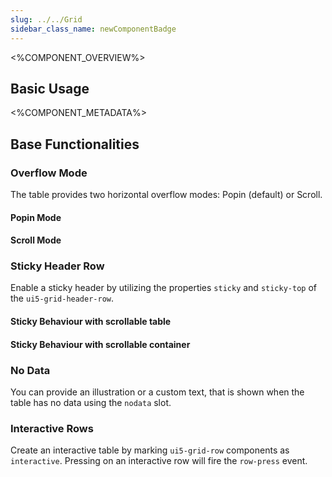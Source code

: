 ```yaml
---
slug: ../../Grid
sidebar_class_name: newComponentBadge
---
```



<%COMPONENT_OVERVIEW%>

## Basic Usage
<Basic />

<%COMPONENT_METADATA%>

## Base Functionalities

### Overflow Mode

The table provides two horizontal overflow modes: Popin (default) or Scroll.

#### Popin Mode

<Popin />

#### Scroll Mode

<Scroll />

### Sticky Header Row

Enable a sticky header by utilizing the properties `sticky` and `sticky-top` of the `ui5-grid-header-row`.

#### Sticky Behaviour with scrollable table

<StickyHeader />

#### Sticky Behaviour with scrollable container

<StickyHeaderContainer />

### No Data

You can provide an illustration or a custom text, that is shown when the table has no data using the `nodata` slot.

<NoDataSlot />

### Interactive Rows

Create an interactive table by marking `ui5-grid-row` components as `interactive`. Pressing on an interactive row
will fire the `row-press` event.

<Interactive />